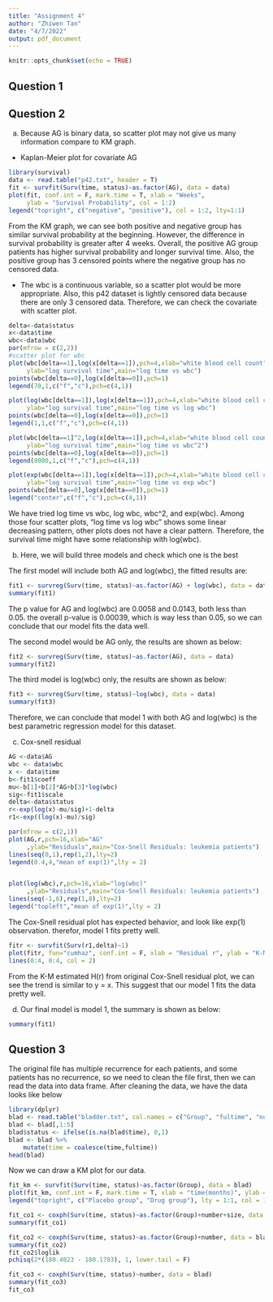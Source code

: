```yaml
---
title: "Assignment 4"
author: "Zhiwen Tan"
date: "4/7/2022"
output: pdf_document
---
```


```r
knitr::opts_chunk$set(echo = TRUE)
```

## Question 1


\newpage
## Question 2

a) Because AG is binary data, so scatter plot may not give us many information compare to KM graph.

* Kaplan-Meier plot for covariate AG 

```r
library(survival)
data <- read.table("p42.txt", header = T)
fit <- survfit(Surv(time, status)~as.factor(AG), data = data)
plot(fit, conf.int = F, mark.time = T, xlab = "Weeks", 
     ylab = "Survival Probability", col = 1:2)
legend("topright", c("negative", "positive"), col = 1:2, lty=1:1)
```

  From the KM graph, we can see both positive and negative group has similar survival probability at the beginning. However, the difference in survival probability is greater after 4 weeks. Overall, the positive AG group patients has higher survival probability and longer survival time. Also, the positive group has 3 censored points where the negative group has no censored data. 

* The wbc is a continuous variable, so a scatter plot would be more appropriate. Also, this p42 dataset is lightly censored data because there are only 3 censored data. Therefore, we can check the covariate with scatter plot. 

```r
delta<-data$status
x<-data$time
wbc<-data$wbc
par(mfrow = c(2,2))
#scatter plot for wbc
plot(wbc[delta==1],log(x[delta==1]),pch=4,xlab="white blood cell count",
     ylab="log survival time",main="log time vs wbc")
points(wbc[delta==0],log(x[delta==0]),pch=1)
legend(70,1,c("f","c"),pch=c(4,1))

plot(log(wbc[delta==1]),log(x[delta==1]),pch=4,xlab="white blood cell count",
     ylab="log survival time",main="log time vs log wbc")
points(wbc[delta==0],log(x[delta==0]),pch=1)
legend(1,1,c("f","c"),pch=c(4,1))

plot(wbc[delta==1]^2,log(x[delta==1]),pch=4,xlab="white blood cell count",
     ylab="log survival time",main="log time vs wbc^2")
points(wbc[delta==0],log(x[delta==0]),pch=1)
legend(8000,1,c("f","c"),pch=c(4,1))

plot(exp(wbc[delta==1]),log(x[delta==1]),pch=4,xlab="white blood cell count",
     ylab="log survival time",main="log time vs exp wbc")
points(wbc[delta==0],log(x[delta==0]),pch=1)
legend("center",c("f","c"),pch=c(4,1))
```

We have tried log time vs wbc, log wbc, wbc\^2, and exp(wbc). Among those four scatter plots, "log time vs log wbc" shows some linear decreasing pattern, other plots does not have a clear pattern. Therefore, the survival time might have some relationship with log(wbc).

\newpage
b) Here, we will build three models and check which one is the best

The first model will include both AG and log(wbc), the fitted results are:
```r
fit1 <- survreg(Surv(time, status)~as.factor(AG) + log(wbc), data = data)
summary(fit1)
```

The p value for AG and log(wbc) are 0.0058 and 0.0143, both less than 0.05. the overall p-value is 0.00039, which is way less than 0.05, so we can conclude that our model fits the data well.

The second model would be AG only, the results are shown as below:

```r
fit2 <- survreg(Surv(time, status)~as.factor(AG), data = data)
summary(fit2)
```

```{=latex}
To check if this model is better than the first one, we need to do the LR test.\\
\begin{align*}
    \lambda_{obs} &= 2 * (-132.5 + 135.5)\\
    &= 6
\end{align*}\\
This follows a chisq distribution with df=1, we can use $pchisq(6,1,lower.tal=F)$ to get the p-value, which is $0.01430588 < 0.05$. This means we can not reject the null hypothesis, and model 1 is better.
```

The third model is log(wbc) only, the results are shown as below:

```r
fit3 <- survreg(Surv(time, status)~log(wbc), data = data)
summary(fit3)
```

```{=latex}
To check if this model is better than the first one, we need to do the LR test.\\
\begin{align*}
    \lambda_{obs} &= 2 * (-132.5 + 136)\\
    &= 7
\end{align*}\\
This follows a chisq distribution with df=1, we can use $pchisq(7,1,lower.tal=F)$ to get the p-value, which is $0.008150972 < 0.05$. This means we can not reject the null hypothesis, and model 1 is better.
```

Therefore, we can conclude that model 1 with both AG and log(wbc) is the best parametric regression model for this dataset.

\newpage
c) Cox-snell residual 

```r
AG <-data$AG
wbc <- data$wbc
x <- data$time
b<-fit1$coeff
mu<-b[1]+b[2]*AG+b[3]*log(wbc)
sig<-fit1$scale
delta<-data$status
r<-exp(log(x)-mu/sig)+1-delta
r1<-exp((log(x)-mu)/sig)

par(mfrow = c(2,1))
plot(AG,r,pch=16,xlab="AG"
     ,ylab="Residuals",main="Cox-Snell Residuals: leukemia patients")
lines(seq(0,1),rep(1,2),lty=2)
legend(0.4,4,"mean of exp(1)",lty = 2)


plot(log(wbc),r,pch=16,xlab="log(wbc)"
     ,ylab="Residuals",main="Cox-Snell Residuals: leukemia patients")
lines(seq(-1,6),rep(1,8),lty=2)
legend("topleft","mean of exp(1)",lty = 2)
```

The Cox-Snell residual plot has expected behavior, and look like exp(1) observation. therefor, model 1 fits pretty well.

```r
fitr <- survfit(Surv(r1,delta)~1)
plot(fitr, fun="cumhaz", conf.int = F, xlab = "Residual r", ylab = "K-M estimate H(r)", main = "estimated H(r) from Original Cox-Snell residuals")
lines(0:4, 0:4, col = 2)

```

From the K-M estimated H(r) from original Cox-Snell residual plot, we can see the trend is similar to y = x. This suggest that our model 1 fits the data pretty well.

d) Our final model is model 1, the summary is shown as below:

```r
summary(fit1)
```

```{=latex}
The final model has formula of\\
\begin{align*}
    log(time) &= 3.841 + 1.177*I(AG = 1) - 0.366*log(wbc)
\end{align*}\\

In this model, we have $\hat{\beta_0}, \hat{\beta_1}, \hat{\beta_2}$.\\

$\hat{\beta_0} = 3.841$ when AG is negative and wbc cell count at diagnosis is 0. The average failure time is 3.841-E[EV(0,1)] = 3.841 - 0.577 = 3.264. In here, the $\hat{\beta_0}$ contains both expected log failure time and the expectation of EV(0,1).\\

$\hat{\beta_1} = 1.177$, this means if we assume log(wbc) stays the same, then, when AG test is positive (AG = 1), the log failure time will increase by 1.177 unit compare to negative AG test.  

$\hat{\beta_2} = -0.366$, this means if we assume AG stays the same, then, 1 unit log(wbc) increase will decrease the log failure time by 0.366 unit.
```

\newpage
## Question 3

The original file has multiple recurrence for each patients, and some patients has no recurrence, so we need to clean the file first, then we can read the data into data frame. After cleaning the data, we have the data looks like below

```r
library(dplyr)
blad <- read.table("bladder.txt", col.names = c("Group", "fultime", "number", "size", "time", "r2", "r3", "r4"), fill = T, na.strings = "", header = F)
blad <- blad[,1:5]
blad$status <- ifelse(is.na(blad$time), 0,1)
blad <- blad %>% 
    mutate(time = coalesce(time,fultime))
head(blad)
```

Now we can draw a KM plot for our data.

```r
fit_km <- survfit(Surv(time, status)~as.factor(Group), data = blad)
plot(fit_km, conf.int = F, mark.time = T, xlab = "time(months)", ylab = "Survival Probability", col = 1:2, main = "Bladder cancer KM plot")
legend("topright", c("Placebo group", "Drug group"), lty = 1:1, col = 1:2)
```

```r
fit_co1 <- coxph(Surv(time, status)~as.factor(Group)+number+size, data = blad)
summary(fit_co1)
```

```r
fit_co2 <- coxph(Surv(time, status)~as.factor(Group)+number, data = blad)
summary(fit_co2)
fit_co2$loglik
pchisq(2*(180.4023 - 180.1783), 1, lower.tail = F)
```

```r
fit_co3 <- coxph(Surv(time, status)~number, data = blad)
summary(fit_co3)
fit_co3
```